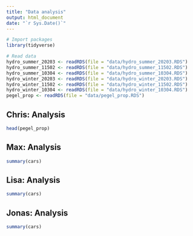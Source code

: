 ```yaml
---
title: "Data analysis"
output: html_document
date: "`r Sys.Date()`"
---
```


```r
# Import packages
library(tidyverse)

# Read data
hydro_summer_20203 <- readRDS(file = "data/hydro_summer_20203.RDS")
hydro_summer_11502 <- readRDS(file = "data/hydro_summer_11502.RDS")
hydro_summer_10304 <- readRDS(file = "data/hydro_summer_10304.RDS")
hydro_winter_20203 <- readRDS(file = "data/hydro_winter_20203.RDS")
hydro_winter_11502 <- readRDS(file = "data/hydro_winter_11502.RDS")
hydro_winter_10304 <- readRDS(file = "data/hydro_winter_10304.RDS")
pegel_prop <- readRDS(file = "data/pegel_prop.RDS")
```

## Chris: Analysis

```r
head(pegel_prop)
```

## Max: Analysis

```r
summary(cars)
```
## Lisa: Analysis

```r
summary(cars)
```
## Jonas: Analysis

```r
summary(cars)
```